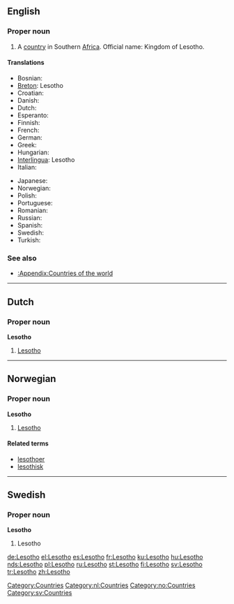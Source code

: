 ==English==

===Proper noun===
{{en-proper noun}}

# A [[country]] in Southern [[Africa]]. Official name: Kingdom of Lesotho.

====Translations====
{{trans-top|country in Southern Africa}}
* Bosnian: {{t-|bs|Lesoto|m}}
*[[Breton]]: Lesotho
*Croatian: {{t-|hr|Lesoto|m}}
* Danish: {{t-|da|Lesotho}}
* Dutch: {{t-|nl|Lesotho}}
* Esperanto: {{t-|eo|Lesoto|xs=Esperanto}}
* Finnish: {{t+|fi|Lesotho}}
* French: {{t+|fr|Lesotho|m}}
* German: {{t+|de|Lesotho}}
* Greek: {{t|el|Λεσόθο|n|sc=Grek}}
* Hungarian: {{t|hu|Lesothó}}
*[[Interlingua]]: Lesotho
* Italian: {{t-|it|Lesotho|m}}
{{trans-mid}}
* Japanese: {{t|ja|レソト|tr=resoto|sc=Jpan}}
* Norwegian: {{t-|no|Lesotho}}
* Polish: {{t+|pl|Lesotho}}
* Portuguese: {{t-|pt|Lesoto}}
* Romanian: {{t-|ro|Lesotho|n}}
* Russian: {{t|ru|Лесото|sc=Cyrl}}
* Spanish: {{t-|es|Lesoto}}
* Swedish: {{t+|sv|Lesotho}}
* Turkish: {{t+|tr|Lesotho}}
{{trans-bottom}}

===See also===
* [[:Appendix:Countries of the world]]

[[Category:Countries]]

----

==Dutch==

===Proper noun===
'''Lesotho''' {{n}}

# [[#English|Lesotho]]

[[Category:nl:Countries]]

----

==Norwegian==

===Proper noun===
'''Lesotho'''

# [[#English|Lesotho]]

====Related terms====
*[[lesothoer]]
*[[lesothisk]]

[[Category:no:Countries]]

----

==Swedish==

===Proper noun===
'''Lesotho'''

# Lesotho

[[Category:sv:Countries]]

[[de:Lesotho]]
[[el:Lesotho]]
[[es:Lesotho]]
[[fr:Lesotho]]
[[ku:Lesotho]]
[[hu:Lesotho]]
[[nds:Lesotho]]
[[pl:Lesotho]]
[[ru:Lesotho]]
[[st:Lesotho]]
[[fi:Lesotho]]
[[sv:Lesotho]]
[[tr:Lesotho]]
[[zh:Lesotho]]